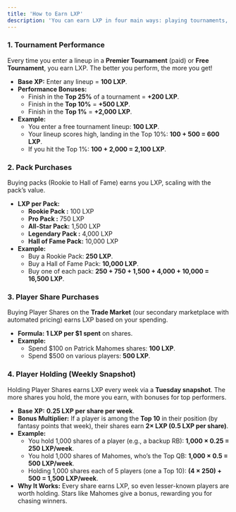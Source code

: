 ```yaml
---
title: 'How to Earn LXP'
description: 'You can earn LXP in four main ways: playing tournaments, buying packs, purchasing Player Shares, and holding shares. Here’s each method, explained simply with examples.'
---
```


### **1\. Tournament Performance**

Every time you enter a lineup in a **Premier Tournament** (paid) or **Free Tournament**, you earn LXP. The better you perform, the more you get\!

* **Base XP:** Enter any lineup \= **100 LXP**.  
* **Performance Bonuses:**  
  * Finish in the **Top 25%** of a tournament \= **\+200 LXP**.  
  * Finish in the **Top 10%** \= **\+500 LXP**.  
  * Finish in the **Top 1%** \= **\+2,000 LXP**.  
* **Example:**  
  * You enter a free tournament lineup: **100 LXP**.  
  * Your lineup scores high, landing in the Top 10%: **100 \+ 500 \= 600 LXP**.  
  * If you hit the Top 1%: **100 \+ 2,000 \= 2,100 LXP**.

### **2\. Pack Purchases**

Buying packs (Rookie to Hall of Fame) earns you LXP, scaling with the pack’s value.

* **LXP per Pack:**  
  * **Rookie Pack :** 100 LXP  
  * **Pro Pack :** 750 LXP  
  * **All-Star Pack:** 1,500 LXP  
  * **Legendary Pack :** 4,000 LXP  
  * **Hall of Fame Pack:** 10,000 LXP  
* **Example:**  
  * Buy a Rookie Pack: **250 LXP**.  
  * Buy a Hall of Fame Pack: **10,000 LXP**.  
  * Buy one of each pack: **250 \+ 750 \+ 1,500 \+ 4,000 \+ 10,000 \= 16,500 LXP**.

### **3\. Player Share Purchases**

Buying Player Shares on the **Trade Market** (our secondary marketplace with automated pricing) earns LXP based on your spending.

* **Formula:** **1 LXP per $1 spent** on shares.  
* **Example:**  
  * Spend $100 on Patrick Mahomes shares: **100 LXP**.  
  * Spend $500 on various players: **500 LXP**.

### **4\. Player Holding (Weekly Snapshot)**

Holding Player Shares earns LXP every week via a **Tuesday snapshot**. The more shares you hold, the more you earn, with bonuses for top performers.

* **Base XP:** **0.25 LXP per share per week**.  
* **Bonus Multiplier:** If a player is among the **Top 10** in their position (by fantasy points that week), their shares earn **2× LXP (0.5 LXP per share)**.  
* **Example:**  
  * You hold 1,000 shares of a player (e.g., a backup RB): **1,000 × 0.25 \= 250 LXP/week**.  
  * You hold 1,000 shares of Mahomes, who’s the Top QB: **1,000 × 0.5 \= 500 LXP/week**.  
  * Holding 1,000 shares each of 5 players (one a Top 10): **(4 × 250\) \+ 500 \= 1,500 LXP/week**.  
* **Why It Works:** Every share earns LXP, so even lesser-known players are worth holding. Stars like Mahomes give a bonus, rewarding you for chasing winners.
